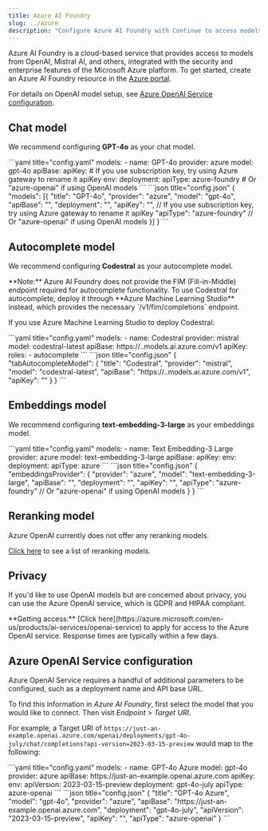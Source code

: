 ```yaml
---
title: Azure AI Foundry
slug: ../azure
description: "Configure Azure AI Foundry with Continue to access models from OpenAI and Mistral with Microsoft's enterprise security features, including setup for GPT-4o, Codestral, and embedding models"
---
```


Azure AI Foundry is a cloud-based service that provides access to models from OpenAI, Mistral AI, and others, integrated with the security and enterprise features of the Microsoft Azure platform. To get started, create an Azure AI Foundry resource in the [Azure portal](https://portal.azure.com).

<Info>

For details on OpenAI model setup, see [Azure OpenAI Service configuration](#azure-openai-service-configuration).

</Info>

## Chat model

We recommend configuring **GPT-4o** as your chat model.

<Tabs>
  <Tab title="YAML">
  ```yaml title="config.yaml"
  models:
    - name: GPT-4o
      provider: azure
      model: gpt-4o
      apiBase: <YOUR_DEPLOYMENT_BASE>
      apiKey: <YOUR_AZURE_API_KEY> # If you use subscription key, try using Azure gateway to rename it apiKey
      env:
        deployment: <YOUR_DEPLOYMENT_NAME>
        apiType: azure-foundry # Or "azure-openai" if using OpenAI models
  ```
  </Tab>
  <Tab title="JSON">
  ```json title="config.json"
  {
    "models": [{
        "title": "GPT-4o",
        "provider": "azure",
        "model": "gpt-4o",
        "apiBase": "<YOUR_DEPLOYMENT_BASE>",
        "deployment": "<YOUR_DEPLOYMENT_NAME>",
        "apiKey": "<YOUR_AZURE_API_KEY>", // If you use subscription key, try using Azure gateway to rename it apiKey
        "apiType": "azure-foundry" // Or "azure-openai" if using OpenAI models
    }]
  }
  ```
  </Tab>
</Tabs>

## Autocomplete model

We recommend configuring **Codestral** as your autocomplete model. 

<Info>
**Note:** Azure AI Foundry does not provide the FIM (Fill-in-Middle) endpoint required for autocomplete functionality. To use Codestral for autocomplete, deploy it through **Azure Machine Learning Studio** instead, which provides the necessary `/v1/fim/completions` endpoint.
</Info>

If you use Azure Machine Learning Studio to deploy Codestral:

<Tabs>
	<Tab title="YAML">
	```yaml title="config.yaml"
  models:
    - name: Codestral
      provider: mistral
      model: codestral-latest
      apiBase: https://<YOUR_MODEL_NAME>.<YOUR_REGION>.models.ai.azure.com/v1
      apiKey: <YOUR_AZURE_API_KEY>
      roles:
        - autocomplete
  ```
  </Tab>
  <Tab title="JSON">
  ```json title="config.json"
  {
    "tabAutocompleteModel": {
      "title": "Codestral",
      "provider": "mistral",
      "model": "codestral-latest", 
      "apiBase": "https://<YOUR_MODEL_NAME>.<YOUR_REGION>.models.ai.azure.com/v1",
      "apiKey": "<YOUR_AZURE_API_KEY>"
    }
  }
  ```
  </Tab>
</Tabs>

## Embeddings model

We recommend configuring **text-embedding-3-large** as your embeddings model.

<Tabs>
    <Tab title="YAML">
    ```yaml title="config.yaml"
    models:
      - name: Text Embedding-3 Large
        provider: azure
        model: text-embedding-3-large
        apiBase: <YOUR_DEPLOYMENT_BASE>
        apiKey: <YOUR_AZURE_API_KEY>
        env:
          deployment: <YOUR_DEPLOYMENT_NAME>
          apiType: azure
    ```
    </Tab>
    <Tab title="JSON">
    ```json title="config.json"
    {
      "embeddingsProvider": {
        "provider": "azure",
        "model": "text-embedding-3-large",
        "apiBase": "<YOUR_DEPLOYMENT_BASE>",
        "deployment": "<YOUR_DEPLOYMENT_NAME>",
        "apiKey": "<YOUR_AZURE_API_KEY>",
        "apiType": "azure-foundry" // Or "azure-openai" if using OpenAI models
      }
    }
    ```
    </Tab>
</Tabs>

## Reranking model

Azure OpenAI currently does not offer any reranking models.

[Click here](../../model-roles/reranking.mdx) to see a list of reranking models.

## Privacy

If you'd like to use OpenAI models but are concerned about privacy, you can use the Azure OpenAI service, which is GDPR and HIPAA compliant.

<Info>
  **Getting access:** [Click
  here](https://azure.microsoft.com/en-us/products/ai-services/openai-service)
  to apply for access to the Azure OpenAI service. Response times are typically
  within a few days.
</Info>

## Azure OpenAI Service configuration

Azure OpenAI Service requires a handful of additional parameters to be configured, such as a deployment name and API base URL.

To find this information in _Azure AI Foundry_, first select the model that you would like to connect. Then visit _Endpoint_ > _Target URI_.

For example, a Target URI of `https://just-an-example.openai.azure.com/openai/deployments/gpt-4o-july/chat/completions?api-version=2023-03-15-preview` would map to the following:

<Tabs>
	<Tab title="YAML">
    ```yaml title="config.yaml"
    models:
      - name: GPT-4o Azure
        model: gpt-4o
        provider: azure
        apiBase: https://just-an-example.openai.azure.com
        apiKey: <YOUR_AZURE_API_KEY>
        env:
          apiVersion: 2023-03-15-preview
          deployment: gpt-4o-july
          apiType: azure-openai
    ```
  </Tab>
  <Tab title="JSON">
    ```json title="config.json"
    {
      "title": "GPT-4o Azure",
      "model": "gpt-4o",
      "provider": "azure",
      "apiBase": "https://just-an-example.openai.azure.com",
      "deployment": "gpt-4o-july",
      "apiVersion": "2023-03-15-preview",
      "apiKey": "<YOUR_AZURE_API_KEY>",
      "apiType": "azure-openai"
    }
    ```
  </Tab>
</Tabs>